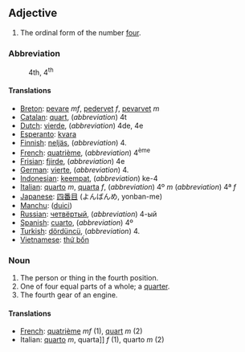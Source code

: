 ==Adjective==

# The ordinal form of the number [[four]].

===Abbreviation===
:4th, 4<sup>th</sup>

====Translations====

*[[Breton]]: [[pevare]] ''mf'', [[pedervet]] ''f'', [[pevarvet]] ''m''
*[[Catalan]]: [[quart]], (''abbreviation'') 4t
*[[Dutch]]: [[vierde]], (''abbreviation'') 4de, 4e
*[[Esperanto]]: [[kvara]]
*[[Finnish]]: [[neljäs]], (''abbreviation'') 4.
*[[French]]: [[quatrième]], (''abbreviation'') 4<sup>ème</sup>
*[[Frisian]]: [[fjirde]], (''abbreviation'') 4e
*[[German]]: [[vierte]], (''abbreviation'') 4.
*[[Indonesian]]: [[keempat]], (''abbreviation'') ke-4
*[[Italian]]: [[quarto]] ''m'', [[quarta]] ''f'', (''abbreviation'') 4º ''m'' (''abbreviation'') 4ª ''f''
*[[Japanese]]: [[四番目]] (よんばんめ, yonban-me)
*[[Manchu]]: ([[duici]])
*[[Russian]]: [[четвёртый]], (''abbreviation'') 4-ый
*[[Spanish]]: [[cuarto]], (''abbreviation'') 4º
*[[Turkish]]: [[dördüncü]], (''abbreviation'') 4.
*[[Vietnamese]]: [[thứ bốn]]

===Noun===

#The person or thing in the fourth position.
#One of four equal parts of a whole; a [[quarter]].
#The fourth gear of an engine.

====Translations====

*[[French]]: [[quatrième]] ''mf'' (1), [[quart]] ''m'' (2)
* Italian: [[quarto]] ''m'', quarta]] ''f'' (1), quarto ''m'' (2)